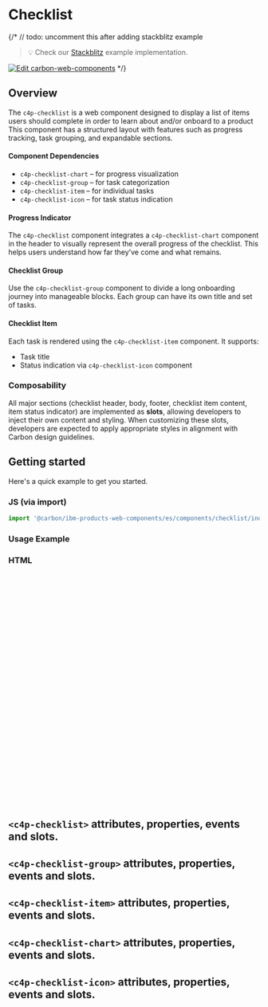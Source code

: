 
<Meta of={ChecklistStories} />

# Checklist

{/* 
// todo:  uncomment this after adding stackblitz example
> 💡 Check our
> [Stackblitz](https://stackblitz.com/github/carbon-design-system/ibm-products/tree/main/packages/ibm-products-web-components/examples/checklist)
> example implementation.

[![Edit carbon-web-components](https://developer.stackblitz.com/img/open_in_stackblitz.svg)](https://stackblitz.com/github/carbon-design-system/ibm-products/tree/main/packages/ibm-products-web-components/examples/checklist) */}


## Overview

The `c4p-checklist` is a web component designed to display a list of items users should complete in order to learn about and/or onboard to a product This component has a structured layout with features such as progress tracking, task grouping, and expandable sections.

#### Component Dependencies

- `c4p-checklist-chart` – for progress visualization
- `c4p-checklist-group` – for task categorization
- `c4p-checklist-item` – for individual tasks
- `c4p-checklist-icon` – for task status indication

#### Progress Indicator

The `c4p-checklist` component integrates a `c4p-checklist-chart` component in the header to visually represent the overall progress of the checklist. This helps users understand how far they’ve come and what remains.

#### Checklist Group

Use the `c4p-checklist-group` component to divide a long onboarding journey into manageable blocks. Each group can have its own title and set of tasks.

#### Checklist Item

Each task is rendered using the `c4p-checklist-item` component. It supports:

- Task title 
- Status indication via `c4p-checklist-icon` component

### Composability

All major sections (checklist header, body, footer, checklist item content, item status indicator) are implemented as **slots**, allowing developers to inject their own content and styling. When customizing these slots, developers are expected to apply appropriate styles in alignment with Carbon design guidelines.


## Getting started

Here's a quick example to get you started.

### JS (via import)

```javascript
import '@carbon/ibm-products-web-components/es/components/checklist/index.js';
```
### Usage Example

<Canvas className="page-header--docs-demo" of={ChecklistStories.Default} />

### HTML

```html
<c4p-checklist
  title=${title}
  chartLabel=${chartLabel}
  chartValue=${chartValue}
  toggleLabel=${toggleLabel}
  toggleLabelAlign=${toggleLabelAlign}
  toggleAriaLabel=${toggleAriaLabel}
  open
  viewAllLabel=${viewAllLabel}
  @c4p-checklist-view-all=${action(`Clicked View All`)}
  @c4p-checklist-toggle=${action(`Clicked Toggle`)}
  >
  <c4p-checklist-group title=${groupTitle}>
    <c4p-checklist-item
    label="Task name"
    status="completed"
    ></c4p-checklist-item>
    <c4p-checklist-item
    label="Task name"
    status="in progress"
    @c4p-checklist-item-clicked=${action(`Clicked Checklist Item`)}
    ?clickable=${true}
    ></c4p-checklist-item>
    <c4p-checklist-item
    label="Task name"
    status="not started"
    @c4p-checklist-item-clicked=${action(`Clicked Checklist Item`)}
    ?clickable=${true}
    ></c4p-checklist-item>
  </c4p-checklist-group>
</c4p-checklist>
```

## `<c4p-checklist>` attributes, properties, events and slots.

<ArgTypes of="c4p-checklist" />

## `<c4p-checklist-group>` attributes, properties, events and slots.

<ArgTypes of="c4p-checklist-group" />

## `<c4p-checklist-item>` attributes, properties, events and slots.

<ArgTypes of="c4p-checklist-item" />

## `<c4p-checklist-chart>` attributes, properties, events and slots.

<ArgTypes of="c4p-checklist-chart" />

## `<c4p-checklist-icon>` attributes, properties, events and slots.

<ArgTypes of="c4p-checklist-icon" />
